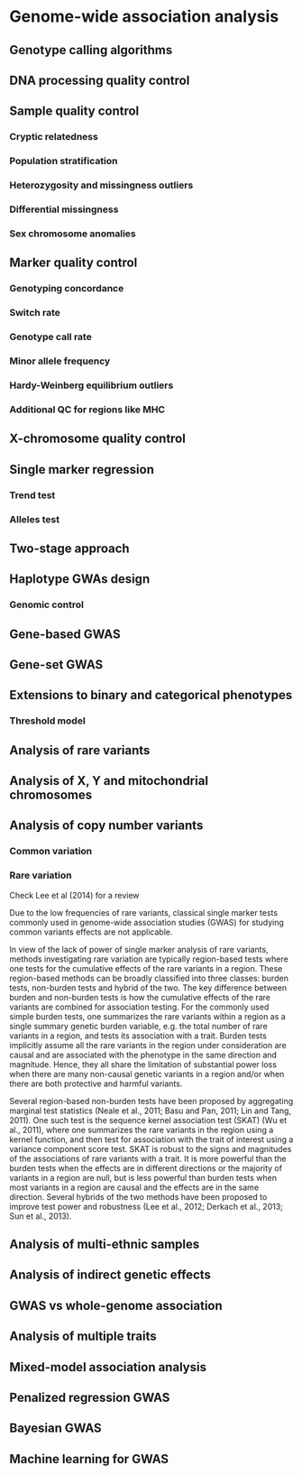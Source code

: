 # Genome-wide association analysis

## Genotype calling algorithms

## DNA processing quality control

## Sample quality control

### Cryptic relatedness

### Population stratification

### Heterozygosity and missingness outliers

### Differential missingness

### Sex chromosome anomalies

## Marker quality control

### Genotyping concordance

### Switch rate

### Genotype call rate

### Minor allele frequency

### Hardy-Weinberg equilibrium outliers

### Additional QC for regions like MHC

## X-chromosome quality control

## Single marker regression

### Trend test

### Alleles test

## Two-stage approach

## Haplotype GWAs design

### Genomic control

## Gene-based GWAS

## Gene-set GWAS

## Extensions to binary and categorical phenotypes

### Threshold model

## Analysis of rare variants

## Analysis of X, Y and mitochondrial chromosomes

## Analysis of copy number variants

### Common variation

### Rare variation

Check Lee et al (2014) for a review

Due to the low frequencies of rare variants, classical single marker tests commonly used in genome-wide association studies (GWAS) for studying common variants effects are not applicable.

In view of the lack of power of single marker analysis of rare variants, methods investigating rare variation are typically region-based tests where one tests for the cumulative effects of the rare variants in a region. These region-based methods can be broadly classified into three classes: burden tests, non-burden tests and hybrid of the two. The key difference between burden and non-burden tests is how the cumulative effects of the rare variants are combined for association testing. For the commonly used simple burden tests, one summarizes the rare variants within a region as a single summary genetic burden variable, e.g. the total number of rare variants in a region, and tests its association with a trait. Burden tests implicitly assume all the rare variants in the region under consideration are causal and are associated with the phenotype in the same direction and magnitude. Hence, they all share the limitation of substantial power loss when there are many non-causal genetic variants in a region and/or when there are both protective and harmful variants.

Several region-based non-burden tests have been proposed by aggregating marginal test statistics (Neale et al., 2011; Basu and Pan, 2011; Lin and Tang, 2011). One such test is the sequence kernel association test (SKAT) (Wu et al., 2011), where one summarizes the rare variants in the region using a kernel function, and then test for association with the trait of interest using a variance component score test. SKAT is robust to the signs and magnitudes of the associations of rare variants with a trait. It is more powerful than the burden tests when the effects are in different directions or the majority of variants in a region are null, but is less powerful than burden tests when most variants in a region are causal and the effects are in the same direction. Several hybrids of the two methods have been proposed to improve test power and robustness (Lee et al., 2012; Derkach et al., 2013; Sun et al., 2013).

## Analysis of multi-ethnic samples

## Analysis of indirect genetic effects

## GWAS vs whole-genome association

## Analysis of multiple traits

## Mixed-model association analysis

## Penalized regression GWAS

## Bayesian GWAS

## Machine learning for GWAS

